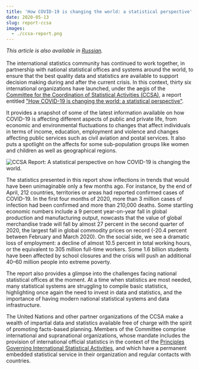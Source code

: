 ```yaml
---
title: 'How COVID-19 is changing the world: a statistical perspective'
date: 2020-05-13
slug: report-ccsa
images:
  - ./ccsa-report.png
---
```



_This article is also available in [Russian](/report-ccsa-RU.pdf)._<br/><br/>
The international statistics community has continued to work together, in
partnership with national statistical offices and systems around the world, to
ensure that the best quality data and statistics are available to support
decision making during and after the current crisis. In this context, thirty six
international organizations have launched, under the aegis of the
[Committee for the Coordination of Statistical Activities (CCSA)](https://unstats.un.org/unsd/ccsa/),
a report entitled
["How COVID-19 is changing the world: a statistical perspective"](https://unstats.un.org/unsd/ccsa/documents/covid19-report-ccsa.pdf).

It provides a snapshot of some of the latest information available on how
COVID-19 is affecting different aspects of public and private life, from
economic and environmental fluctuations to changes that affect individuals in
terms of income, education, employment and violence and changes affecting public
services such as civil aviation and postal services. It also puts a spotlight on
the affects for some sub-population groups like women and children as well as
geographical regions.

<Box mb={3}>
  <Img
    fluid={props.images[0]}
    title="CCSA Report: A statistical perspective on how COVID-19 is changing the world."
    alt="CCSA Report: A statistical perspective on how COVID-19 is changing the world."
  />
</Box>

The statistics presented in this report show inflections in trends that would
have been unimaginable only a few months ago. For instance, by the end of April,
212 countries, territories or areas had reported confirmed cases of COVID-19. In
the first four months of 2020, more than 3 million cases of infection had been
confirmed and more than 210,000 deaths. Some startling economic numbers include
a 9 percent year-on-year fall in global production and manufacturing output,
nowcasts that the value of global merchandise trade will fall by almost 27
percent in the second quarter of 2020, the largest fall in global commodity
prices on record (-20.4 percent between February and March 2020). On the social
side, we see a dramatic loss of employment: a decline of almost 10.5 percent in
total working hours, or the equivalent to 305 million full-time workers. Some
1.6 billion students have been affected by school closures and the crisis will
push an additional 40–60 million people into extreme poverty.

The report also provides a glimpse into the challenges facing national
statistical offices at the moment. At a time when statistics are most needed,
many statistical systems are struggling to compile basic statistics,
highlighting once again the need to invest in data and statistics, and the
importance of having modern national statistical systems and data
infrastructure.

The United Nations and other partner organizations of the CCSA make a wealth of
impartial data and statistics available free of charge with the spirit of
promoting facts-based planning. Members of the Committee comprise international
and supranational organizations, whose mandate includes the provision of
international official statistics in the context of the
[Principles Governing International Statistical Activities](https://unstats.un.org/unsd/ccsa/principles_stat_activities/),
and which have a permanent embedded statistical service in their organization
and regular contacts with countries.
